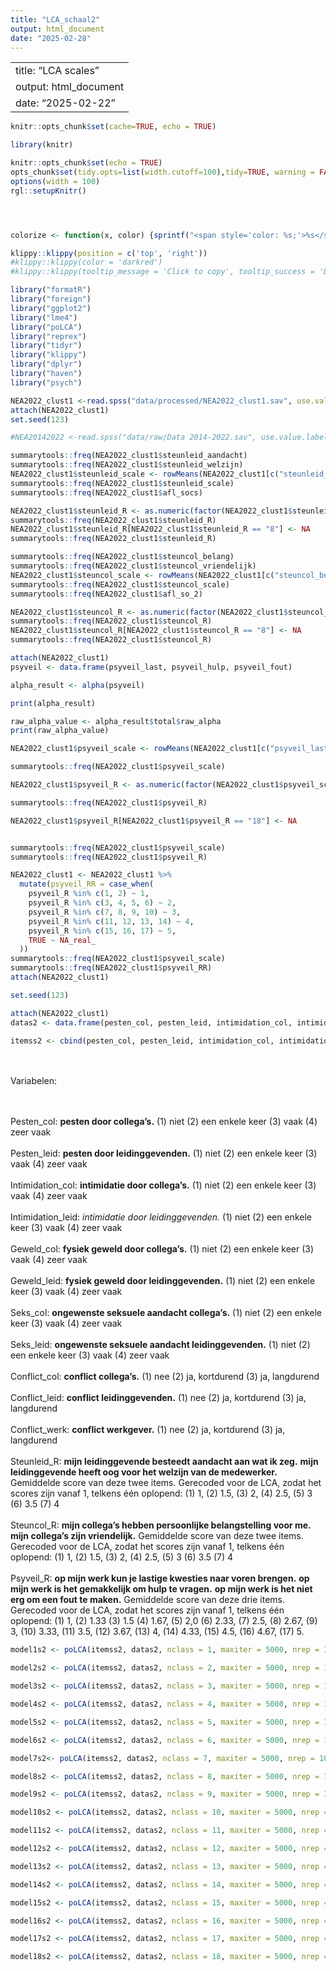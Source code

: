 ```yaml
---
title: "LCA_schaal2"
output: html_document
date: "2025-02-28"
---
```


---
title: "LCA scales"
output: html_document
date: "2025-02-22"
---

```r
knitr::opts_chunk$set(cache=TRUE, echo = TRUE)
```


```r
library(knitr)

knitr::opts_chunk$set(echo = TRUE)
opts_chunk$set(tidy.opts=list(width.cutoff=100),tidy=TRUE, warning = FALSE, message = FALSE,comment = "#>", cache=TRUE, class.source=c("test"), class.output=c("test2"))
options(width = 100)
rgl::setupKnitr()




colorize <- function(x, color) {sprintf("<span style='color: %s;'>%s</span>", color, x) }

```



```r
klippy::klippy(position = c('top', 'right'))
#klippy::klippy(color = 'darkred')
#klippy::klippy(tooltip_message = 'Click to copy', tooltip_success = 'Done')
```


```r
library("formatR")
library("foreign")
library("ggplot2")
library("lme4")
library("poLCA")
library("reprex")
library("tidyr")
library("klippy")
library("dplyr")
library("haven")
library("psych")
```


```r
NEA2022_clust1 <-read.spss("data/processed/NEA2022_clust1.sav", use.value.labels = T, to.data.frame = T)
attach(NEA2022_clust1)
set.seed(123)

#NEA20142022 <-read.spss("data/raw/Data 2014-2022.sav", use.value.labels = T, to.data.frame = T)
```


```r
summarytools::freq(NEA2022_clust1$steunleid_aandacht)
summarytools::freq(NEA2022_clust1$steunleid_welzijn)
NEA2022_clust1$steunleid_scale <- rowMeans(NEA2022_clust1[c("steunleid_aandacht", "steunleid_welzijn")], na.rm = TRUE)
summarytools::freq(NEA2022_clust1$steunleid_scale)
summarytools::freq(NEA2022_clust1$afl_socs)

NEA2022_clust1$steunleid_R <- as.numeric(factor(NEA2022_clust1$steunleid_scale))
summarytools::freq(NEA2022_clust1$steunleid_R)
NEA2022_clust1$steunleid_R[NEA2022_clust1$steunleid_R == "8"] <- NA
summarytools::freq(NEA2022_clust1$steunleid_R)

summarytools::freq(NEA2022_clust1$steuncol_belang)
summarytools::freq(NEA2022_clust1$steuncol_vriendelijk)
NEA2022_clust1$steuncol_scale <- rowMeans(NEA2022_clust1[c("steuncol_belang", "steuncol_vriendelijk")], na.rm = TRUE)
summarytools::freq(NEA2022_clust1$steuncol_scale)
summarytools::freq(NEA2022_clust1$afl_so_2)

NEA2022_clust1$steuncol_R <- as.numeric(factor(NEA2022_clust1$steuncol_scale))
summarytools::freq(NEA2022_clust1$steuncol_R)
NEA2022_clust1$steuncol_R[NEA2022_clust1$steuncol_R == "8"] <- NA
summarytools::freq(NEA2022_clust1$steuncol_R)
```

```r
attach(NEA2022_clust1)
psyveil <- data.frame(psyveil_last, psyveil_hulp, psyveil_fout)

alpha_result <- alpha(psyveil)

print(alpha_result)

raw_alpha_value <- alpha_result$total$raw_alpha
print(raw_alpha_value)
```

```r
NEA2022_clust1$psyveil_scale <- rowMeans(NEA2022_clust1[c("psyveil_last", "psyveil_hulp", "psyveil_fout")], na.rm = TRUE)

summarytools::freq(NEA2022_clust1$psyveil_scale)

NEA2022_clust1$psyveil_R <- as.numeric(factor(NEA2022_clust1$psyveil_scale))

summarytools::freq(NEA2022_clust1$psyveil_R)

NEA2022_clust1$psyveil_R[NEA2022_clust1$psyveil_R == "18"] <- NA


summarytools::freq(NEA2022_clust1$psyveil_scale)
summarytools::freq(NEA2022_clust1$psyveil_R)

NEA2022_clust1 <- NEA2022_clust1 %>%
  mutate(psyveil_RR = case_when(
    psyveil_R %in% c(1, 2) ~ 1,
    psyveil_R %in% c(3, 4, 5, 6) ~ 2,
    psyveil_R %in% c(7, 8, 9, 10) ~ 3,
    psyveil_R %in% c(11, 12, 13, 14) ~ 4,
    psyveil_R %in% c(15, 16, 17) ~ 5,
    TRUE ~ NA_real_
  ))
summarytools::freq(NEA2022_clust1$psyveil_scale)
summarytools::freq(NEA2022_clust1$psyveil_RR)
attach(NEA2022_clust1)
```

```r
set.seed(123)
```

```r
attach(NEA2022_clust1)
datas2 <- data.frame(pesten_col, pesten_leid, intimidation_col, intimidation_leid, geweld_col, geweld_leid, seks_col, seks_leid, conflict_col, conflict_leid, conflict_werk, steunleid_R, steuncol_R, psyveil_RR)

itemss2 <- cbind(pesten_col, pesten_leid, intimidation_col, intimidation_leid, geweld_col, geweld_leid, seks_col, seks_leid, conflict_col, conflict_leid, conflict_werk, steunleid_R, steuncol_R, psyveil_RR) ~ 1
```
<br><br> Variabelen:

<br><br> Pesten_col: **pesten door collega's.** (1) niet (2) een enkele keer (3) vaak (4) zeer vaak
<br><br> Pesten_leid: **pesten door leidinggevenden.** (1) niet (2) een enkele keer (3) vaak (4) zeer vaak
<br><br> Intimidation_col: **intimidatie door collega's.** (1) niet (2) een enkele keer (3) vaak (4) zeer vaak
<br><br> Intimidation_leid: *intimidatie door leidinggevenden.* (1) niet (2) een enkele keer (3) vaak (4) zeer vaak
<br><br> Geweld_col: **fysiek geweld door collega's.** (1) niet (2) een enkele keer (3) vaak (4) zeer vaak
<br><br> Geweld_leid: **fysiek geweld door leidinggevenden.** (1) niet (2) een enkele keer (3) vaak (4) zeer vaak
<br><br> Seks_col: **ongewenste seksuele aandacht collega's.** (1) niet (2) een enkele keer (3) vaak (4) zeer vaak
<br><br> Seks_leid: **ongewenste seksuele aandacht leidinggevenden.** (1) niet (2) een enkele keer (3) vaak (4) zeer vaak
<br><br> Conflict_col: **conflict collega's.** (1) nee (2) ja, kortdurend (3) ja, langdurend
<br><br> Conflict_leid: **conflict leidinggevenden.** (1) nee (2) ja, kortdurend (3) ja, langdurend
<br><br> Conflict_werk: **conflict werkgever.** (1) nee (2) ja, kortdurend (3) ja, langdurend
<br><br> Steunleid_R: **mijn leidinggevende besteedt aandacht aan wat ik zeg.** **mijn leidinggevende heeft oog voor het welzijn van de medewerker.** Gemiddelde score van deze twee items. Gerecoded voor de LCA, zodat het scores zijn vanaf 1, telkens één oplopend: (1) 1, (2) 1.5, (3) 2, (4) 2.5, (5) 3 (6) 3.5 (7) 4
<br><br> Steuncol_R: **mijn collega's hebben persoonlijke belangstelling voor me.** **mijn collega's zijn vriendelijk.** Gemiddelde score van deze twee items. Gerecoded voor de LCA, zodat het scores zijn vanaf 1, telkens één oplopend: (1) 1, (2) 1.5, (3) 2, (4) 2.5, (5) 3 (6) 3.5 (7) 4
<br><br> Psyveil_R: **op mijn werk kun je lastige kwesties naar voren brengen.** **op mijn werk is het gemakkelijk om hulp te vragen.** **op mijn werk is het niet erg om een fout te maken.** Gemiddelde score van deze drie items. Gerecoded voor de LCA, zodat het scores zijn vanaf 1, telkens één oplopend: (1) 1, (2) 1.33 (3) 1.5 (4) 1.67, (5) 2,0 (6) 2.33, (7) 2.5, (8) 2.67, (9) 3, (10) 3.33, (11) 3.5, (12) 3.67, (13) 4, (14) 4.33, (15) 4.5, (16) 4.67, (17) 5.



```r
model1s2 <- poLCA(itemss2, datas2, nclass = 1, maxiter = 5000, nrep = 10, graphs=FALSE, na.rm = FALSE)
```

```r
model2s2 <- poLCA(itemss2, datas2, nclass = 2, maxiter = 5000, nrep = 10, graphs=FALSE, na.rm = FALSE)
```

```r
model3s2 <- poLCA(itemss2, datas2, nclass = 3, maxiter = 5000, nrep = 10, graphs=FALSE, na.rm = FALSE)
```

```r
model4s2 <- poLCA(itemss2, datas2, nclass = 4, maxiter = 5000, nrep = 10, graphs=FALSE, na.rm = FALSE)
```

```r
model5s2 <- poLCA(itemss2, datas2, nclass = 5, maxiter = 5000, nrep = 10, graphs=FALSE, na.rm = FALSE)
```

```r
model6s2 <- poLCA(itemss2, datas2, nclass = 6, maxiter = 5000, nrep = 10, graphs=FALSE, na.rm = FALSE)
```

```r
model7s2<- poLCA(itemss2, datas2, nclass = 7, maxiter = 5000, nrep = 10, graphs=FALSE, na.rm = FALSE)
```

```r
model8s2 <- poLCA(itemss2, datas2, nclass = 8, maxiter = 5000, nrep = 10, graphs=FALSE, na.rm = FALSE)
```

```r
model9s2 <- poLCA(itemss2, datas2, nclass = 9, maxiter = 5000, nrep = 10, graphs=FALSE, na.rm = FALSE)
```

```r
model10s2 <- poLCA(itemss2, datas2, nclass = 10, maxiter = 5000, nrep = 10, graphs=FALSE, na.rm = FALSE)
```

```r
model11s2 <- poLCA(itemss2, datas2, nclass = 11, maxiter = 5000, nrep = 10, graphs=FALSE, na.rm = FALSE)
```

```r
model12s2 <- poLCA(itemss2, datas2, nclass = 12, maxiter = 5000, nrep = 10, graphs=FALSE, na.rm = FALSE)
```

```r
model13s2 <- poLCA(itemss2, datas2, nclass = 13, maxiter = 5000, nrep = 10, graphs=FALSE, na.rm = FALSE)
```

```r
model14s2 <- poLCA(itemss2, datas2, nclass = 14, maxiter = 5000, nrep = 10, graphs=FALSE, na.rm = FALSE)
```

```r
model15s2 <- poLCA(itemss2, datas2, nclass = 15, maxiter = 5000, nrep = 10, graphs=FALSE, na.rm = FALSE)
```

```r
model16s2 <- poLCA(itemss2, datas2, nclass = 16, maxiter = 5000, nrep = 10, graphs=FALSE, na.rm = FALSE)
```

```r
model17s2 <- poLCA(itemss2, datas2, nclass = 17, maxiter = 5000, nrep = 10, graphs=FALSE, na.rm = FALSE)
```

```r
model18s2 <- poLCA(itemss2, datas2, nclass = 18, maxiter = 5000, nrep = 10, graphs=FALSE, na.rm = FALSE)
```


